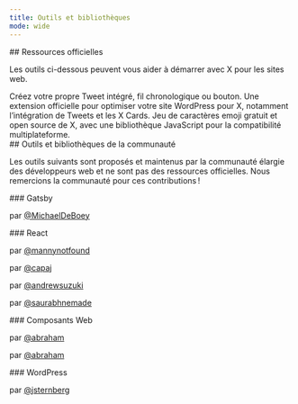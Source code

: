 ```yaml
---
title: Outils et bibliothèques
mode: wide
---
```


<div id="official-resources">
  ## Ressources officielles
</div>

Les outils ci-dessous peuvent vous aider à démarrer avec X pour les sites web.

<CardGroup cols={3}>
<Card
  title="publish.x.com"
  icon="x-twitter"
  href="https://publish.x.com/"
>
Créez votre propre Tweet intégré, fil chronologique ou bouton.
</Card>
<Card
  title="Twitter for WordPress"
  icon="x-twitter"
  href="https://github.com/twitter/wordpress"
>
Une extension officielle pour optimiser votre site WordPress pour X, notamment l’intégration de Tweets et les X Cards.
</Card>
<Card
  title="twemoji"
  icon="x-twitter"
  href="https://twemoji.x.com/"
>
Jeu de caractères emoji gratuit et open source de X, avec une bibliothèque JavaScript pour la compatibilité multiplateforme.
</Card>
</CardGroup>

<div id="community-tools-and-libraries">
  ## Outils et bibliothèques de la communauté
</div>

Les outils suivants sont proposés et maintenus par la communauté élargie des développeurs web et ne sont pas des ressources officielles. Nous remercions la communauté pour ces contributions !

<div id="gatsby">
  ### Gatsby
</div>

<CardGroup>
<Card title="gatsby-remark-embedded" icon="code" href="https://github.com/MichaelDeBoey/gatsby-remark-embedder">

par [@MichaelDeBoey](https://github.com/MichaelDeBoey)
</Card>
</CardGroup>

<div id="react">
  ### React
</div>

<CardGroup cols={3}>
<Card title="react-tweet" icon="react" href="https://github.com/mannynotfound/react-tweet">

par [@mannynotfound](https://github.com/mannynotfound)
</Card>
<Card title="react-tweet-embed" icon="react" href="https://github.com/capaj/react-tweet-embed">

par [@capaj](https://github.com/capaj)
</Card>


<Card title="react-twitter-widgets" icon="react" href="https://github.com/andrewsuzuki/react-twitter-widgets">

par [@andrewsuzuki](https://github.com/andrewsuzuki)
</Card>

<Card title="react-twitter-embed" icon="react" href="https://github.com/saurabhnemade/react-twitter-embed">

par [@saurabhnemade](https://github.com/saurabhnemade)
</Card>
</CardGroup>

<div id="web-components">
  ### Composants Web
</div>

<CardGroup cols={3}>
  <Card title="twitter-status" icon="code" href="https://github.com/abraham/twitter-status">

  par [@abraham](https://x.com/abraham)
  </Card>
  <Card title="twitter-user" icon="code" href="https://github.com/abraham/twitter-user">

  par [@abraham](https://x.com/abraham)
  </Card>
</CardGroup>

<div id="wordpress">
  ### WordPress
</div>

<CardGroup cols={3}>
  <Card title="TwitterWP" icon="wordpress" href="https://github.com/jtsternberg/TwitterWP">

 par [@jsternberg](https://github.com/jtsternberg)
  </Card>
</CardGroup>